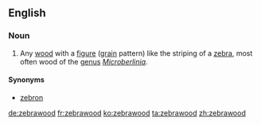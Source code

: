 ==English==
===Noun===
{{en-noun|s|-}}
{{wikipedia}}

# Any [[wood]] with a [[figure]] ([[grain]] pattern) like the striping of a [[zebra]], most often wood of the [[genus]] ''[[Microberlinia]]''.

====Synonyms====
*[[zebron]]

[[de:zebrawood]]
[[fr:zebrawood]]
[[ko:zebrawood]]
[[ta:zebrawood]]
[[zh:zebrawood]]